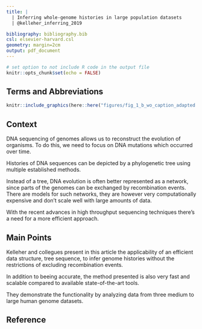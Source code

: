 ```yaml
---
title: |
  | Inferring whole-genome histories in large population datasets
  | @kelleher_inferring_2019

bibliography: bibliography.bib
csl: elsevier-harvard.csl
geometry: margin=2cm
output: pdf_document
---
```


```r

# set option to not include R code in the output file
knitr::opts_chunk$set(echo = FALSE)

```

## Terms and Abbreviations

```{=tex}
{\renewcommand{\arraystretch}{1.3}
\begin{tabular}{p{0.2\textwidth}@{}p{0.75\textwidth}}
Genome\dotfill & contains blueprint (genetic information) of an organism \\
DNA\dotfill & molecule composed of four building blocks/nucleotides (adenine [A], thymine [T], cytosine [C] and guanine [G]) \\
DNA sequencing\dotfill & process of determining the order (sequence) of nucleotides of a DNA molecule \\
diploid\dotfill & organism containing two sets of each chromosome \\
genealogy\dotfill & study of history of organisms (how did they evolve, how are they related) \\
phylogenetic tree\dotfill & method to visualise evolutionary relationships (see Figure \ref{fig:tree}) \\
tree sequence\dotfill & set of multiple phylogenetic trees considering that different parts of a genome can have different histories \\
topology\dotfill & arrangement/shape of a phylogenetic tree \\
node\dotfill & point/individual within a tree (see Figure \ref{fig:tree}) \\
edge\dotfill & lines connecting nodes of a tree  (see Figure \ref{fig:tree}) \\
DNA mutation\dotfill & change in DNA sequence when compared to parent sequence \\
DNA recombination\dotfill & when a DNA molecule gets parts of two different sources \\
ancestral sequence\dotfill & original (past) DNA sequence of an ancestor \\
derived sequence\dotfill & DNA sequence where changes happened over time in comparison to the ancestral sequence \\
VCF\dotfill & Variant Call Format, common format used in bioinformatics to store differences (variants) in DNA sequences\\
KC metric\dotfill & Kendall-Colijn metric, compares topologies of trees (how close they are) \\
GNN\dotfill & Genealogical Nearest Neighbors, composition of neighbors on the tree(s) \\
phasing\dotfill & separate paternal and maternal DNA sequence when reconstructing a diploid genome \\
sequence alignment\dotfill & arranging multiple sequences in a way that same regions are grouped \\
haplotype\dotfill & part of the genome which was inherited from a single parent\\
\end{tabular}}
```


```r

knitr::include_graphics(here::here("figures/fig_1_b_wo_caption_adapted.png"))
```


## Context

DNA sequencing of genomes allows us to reconstruct the evolution of organisms. To do this, we need to focus on DNA mutations which occurred over time.

Histories of DNA sequences can be depicted by a phylogenetic tree using multiple established methods.

Instead of a tree, DNA evolution is often better represented as a network, since parts of the genomes can be exchanged by recombination events. There are models for such networks, they are however very computationally expensive and don't scale well with large amounts of data.

With the recent advances in high throughput sequencing techniques there's a need for a more efficient approach.

## Main Points

Kelleher and collegues present in this article the applicability of an efficient data structure, tree sequence, to infer genome histories without the restrictions of excluding recombination events.

In addition to beeing accurate, the method presented is also very fast and scalable compared to available state-of-the-art tools.

They demonstrate the functionality by analyzing data from three medium to large human genome datasets.

## Reference
